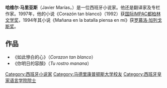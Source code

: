 {{Infobox writer <!-- for more information see [[:Template:Infobox_writer/doc|:Template:Infobox writer/doc]] -->
| name        = Javier Marías
| image       = Javier Marías (Feria del Libro de Madrid, 31 de mayo de 2008).jpg
| birth_date  = {{Birth date|1951|9|20|df=y}}
| birth_place = [[马德里|马德里]]
| occupation  = 小说家、翻译家
| notableworks = ''All Souls'', ''A Heart So White'', ''Tomorrow In The Battle Think On Me'', ''Your Face Tomorrow''
| influences  = [[威廉·莎士比亚|威廉·莎士比亚]]、[[米格尔·德·塞万提斯|米格尔·德·塞万提斯]]、[[劳伦斯·斯特恩|劳伦斯·斯特恩]]、[[亨利·詹姆斯|亨利·詹姆斯]]、[[约瑟夫·康拉德|约瑟夫·康拉德]]、[[马塞尔·普鲁斯特|马塞尔·普鲁斯特]]、[[弗拉基米尔·纳博科夫|弗拉基米尔·纳博科夫]]、[[威廉·福克纳|威廉·福克纳]]、[[豪尔赫·路易斯·博尔赫斯|豪尔赫·路易斯·博尔赫斯]]、[[托马斯·伯恩哈德|托马斯·伯恩哈德]]、[[胡安·贝尼特|胡安·贝尼特]]
| website = http://www.javiermarias.es
}}

'''哈维尔·马里亚斯'''（Javier Marías，{{bd|1951年|9月20日||}}）是一位西班牙小说家。他还是翻译家及专栏作家。1997年，他的小说《Corazón tan blanco》（1992）获[[国际IMPAC都柏林文学奖|国际IMPAC都柏林文学奖]]，1994年其小说《Mañana en la batalla piensa en mí》获[[罗慕洛·加列戈斯奖|罗慕洛·加列戈斯奖]]。

==作品==
*《如此慘白的心》（''Corazon tan blanco''）
*《你明日的容顏》（''Tu rostro manana''）

{{Authority control}}
{{DEFAULTSORT:Marias, Javier}}
[[Category:西班牙小说家|Category:西班牙小说家]]
[[Category:马德里康普顿斯大学校友|Category:马德里康普顿斯大学校友]]
[[Category:西班牙皇家语言学院院士|Category:西班牙皇家语言学院院士]]